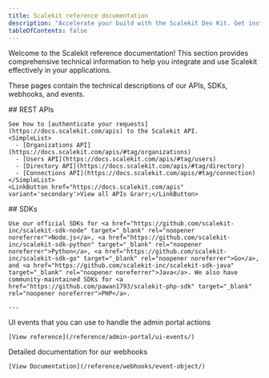 ```yaml
---
title: Scalekit reference documentation
description: "Accelerate your build with the Scalekit Dev Kit. Get instant access to SDKs, API references, sample apps, and other developer tools."
tableOfContents: false
---
```


Welcome to the Scalekit reference documentation! This section provides comprehensive technical information to help you integrate and use Scalekit effectively in your applications.

These pages contain the technical descriptions of our APIs, SDKs, webhooks, and events.

<CardGrid>

  <div>
    ## REST APIs

    See how to [authenticate your requests](https://docs.scalekit.com/apis) to the Scalekit API.
    <SimpleList>
      - [Organizations API](https://docs.scalekit.com/apis/#tag/organizations)
      - [Users API](https://docs.scalekit.com/apis/#tag/users)
      - [Directory API](https://docs.scalekit.com/apis/#tag/directory)
      - [Connections API](https://docs.scalekit.com/apis/#tag/connection)
    </SimpleList>
    <LinkButton href="https://docs.scalekit.com/apis" variant='secondary'>View all APIs &rarr;</LinkButton>
  </div>

  <div>
    ## SDKs

    Use our official SDKs for <a href="https://github.com/scalekit-inc/scalekit-sdk-node" target="_blank" rel="noopener noreferrer">Node.js</a>, <a href="https://github.com/scalekit-inc/scalekit-sdk-python" target="_blank" rel="noopener noreferrer">Python</a>, <a href="https://github.com/scalekit-inc/scalekit-sdk-go" target="_blank" rel="noopener noreferrer">Go</a>, and <a href="https://github.com/scalekit-inc/scalekit-sdk-java" target="_blank" rel="noopener noreferrer">Java</a>. We also have community-maintained SDKs for <a href="https://github.com/pawan1793/scalekit-php-sdk" target="_blank" rel="noopener noreferrer">PHP</a>.

    ---

<Card title="Portal events" icon="seti:html">
    UI events that you can use to handle the admin portal actions

    [View reference](/reference/admin-portal/ui-events/)
  </Card>
</div>

<Card title="Webhooks" icon="seti:puppet">
    Detailed documentation for our webhooks

    [View Documentation](/reference/webhooks/event-object/)
  </Card>


</CardGrid>

<Footer />
